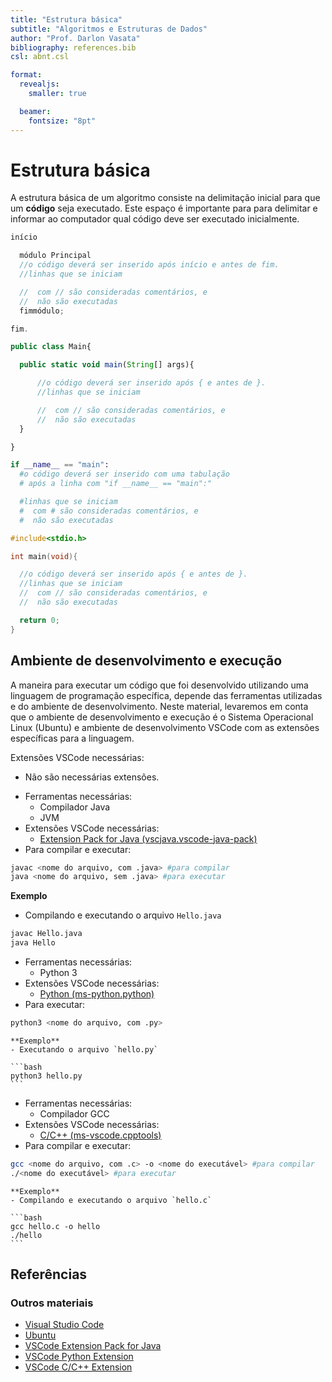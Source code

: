 ```yaml
---
title: "Estrutura básica"
subtitle: "Algoritmos e Estruturas de Dados"
author: "Prof. Darlon Vasata"
bibliography: references.bib
csl: abnt.csl

format:
  revealjs:
    smaller: true

  beamer:
    fontsize: "8pt"
---
```


# Estrutura básica

A estrutura básica de um algoritmo consiste na delimitação inicial para que um **código** seja executado. Este espaço é importante para para delimitar e informar ao computador qual código deve ser executado inicialmente.

::: {.content-visible when-profile="pseudocodigo"}



  ```c
  início

    módulo Principal
    //o código deverá ser inserido após início e antes de fim.
    //linhas que se iniciam 
  
    //  com // são consideradas comentários, e 
    //  não são executadas
    fimmódulo;

  fim.
  ```

:::

::: {.content-visible when-profile="java"}

  ```javascript
  public class Main{

    public static void main(String[] args){

        //o código deverá ser inserido após { e antes de }.
        //linhas que se iniciam 

        //  com // são consideradas comentários, e 
        //  não são executadas
    }

  }
  ```

:::

::: {.content-visible when-profile="python"}

  ```python
  if __name__ == "main":
    #o código deverá ser inserido com uma tabulação
    # após a linha com "if __name__ == "main":"

    #linhas que se iniciam 
    #  com # são consideradas comentários, e 
    #  não são executadas
  ```

:::

::: {.content-visible when-profile="c"}

  ```c
  #include<stdio.h>
  
  int main(void){

    //o código deverá ser inserido após { e antes de }.
    //linhas que se iniciam 
    //  com // são consideradas comentários, e 
    //  não são executadas

    return 0;
  }
  ```

:::


## Ambiente de desenvolvimento e execução

A maneira para executar um código que foi desenvolvido utilizando uma linguagem de programação específica, depende das ferramentas utilizadas e do ambiente de desenvolvimento. Neste material, levaremos em conta que o ambiente de desenvolvimento e execução é o Sistema Operacional Linux (Ubuntu) e ambiente de desenvolvimento VSCode com as extensões específicas para a linguagem.

::: {.content-visible when-profile="pseudocodigo"}

  Extensões VSCode necessárias:
  <ul>
    <li><a>Não são necessárias extensões.</a></li>
  </ul>


:::

::: {.content-visible when-profile="java"}

  - Ferramentas necessárias:
    - Compilador Java
    - JVM
  - Extensões VSCode necessárias:
    - [Extension Pack for Java (vscjava.vscode-java-pack)](https://marketplace.visualstudio.com/items?itemName=vscjava.vscode-java-pack)
  - Para compilar e executar:

  ```bash
  javac <nome do arquivo, com .java> #para compilar
  java <nome do arquivo, sem .java> #para executar
  ```


**Exemplo**

- Compilando e executando o arquivo `Hello.java`

```bash
javac Hello.java
java Hello
```



:::

::: {.content-visible when-profile="python"}

  - Ferramentas necessárias:
    - Python 3
  - Extensões VSCode necessárias:
    - [Python (ms-python.python)](https://marketplace.visualstudio.com/items?itemName=ms-python.python)

  - Para executar:

  ```bash
  python3 <nome do arquivo, com .py>
  ```

    **Exemplo**
    - Executando o arquivo `hello.py`  
    
    ```bash
    python3 hello.py
    ```




:::

::: {.content-visible when-profile="c"}

  - Ferramentas necessárias:
    - Compilador GCC
  - Extensões VSCode necessárias:
  <ul>
    <li><a href="https://marketplace.visualstudio.com/items?itemName=ms-vscode.cpptools">C/C++ (ms-vscode.cpptools)</a></li>
  </ul>

  - Para compilar e executar:

  ```bash
  gcc <nome do arquivo, com .c> -o <nome do executável> #para compilar
  ./<nome do executável> #para executar
  ```

    **Exemplo**
    - Compilando e executando o arquivo `hello.c`  
    
    ```bash
    gcc hello.c -o hello
    ./hello
    ```


:::

## Referências

### Outros materiais
- [Visual Studio Code](https://code.visualstudio.com)
- [Ubuntu](https://ubuntu.com/download)
- [VSCode Extension Pack for Java](https://marketplace.visualstudio.com/items?itemName=vscjava.vscode-java-pack)
- [VSCode Python Extension](https://marketplace.visualstudio.com/items?itemName=ms-python.python)
- [VSCode C/C++ Extension](https://marketplace.visualstudio.com/items?itemName=ms-vscode.cpptools)
